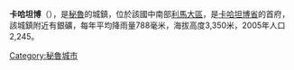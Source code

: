 '''卡哈坦博'''（{{lang-es|Cajatambo}}），是[[秘魯|秘魯]]的城鎮，位於該國中南部[[利馬大區|利馬大區]]，是[[卡哈坦博省|卡哈坦博省]]的首府，該城鎮附近有銀礦，每年平均降雨量788毫米，海拔高度3,350米，2005年人口2,245。

{{coord|10|29|S|77|02|W|source:kolossus-ruwiki|display=title}}

{{Peru-geo-stub}}
[[Category:秘魯城市|Category:秘魯城市]]